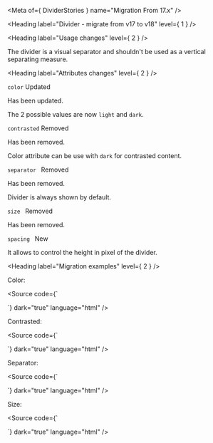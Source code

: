 
<Meta of={ DividerStories } name="Migration From 17.x" />

<Heading label="Divider - migrate from v17 to v18" level={ 1 } />

<Heading label="Usage changes" level={ 2 } />

The divider is a visual separator and shouldn't be used as a vertical separating measure.

<Heading label="Attributes changes" level={ 2 } />

`color`  <Badge color="information" size="sm">Updated</Badge>

Has been updated.

The 2 possible values are now `light` and `dark`.

`contrasted` <Badge color="critical" size="sm">Removed</Badge>

Has been removed.

Color attribute can be use with `dark` for contrasted content.

`separator ` <Badge color="critical" size="sm">Removed</Badge>

Has been removed.

Divider is always shown by default.

`size ` <Badge color="critical" size="sm">Removed</Badge>

Has been removed.

`spacing ` <Badge color="success" size="sm">New</Badge>

It allows to control the height in pixel of the divider.

<Heading label="Migration examples" level={ 2 } />

Color:

<Source code={`
<osds-divider color="primary"></osds-divider>

<!-- is now -->

<ods-divider class="custom"></ods-divider>

<style>
  .custom {
    background-color: var(--ods-color-primary-100);
  }
</style>
`}
        dark="true"
        language="html" />

Contrasted:

<Source code={`
<osds-divider contrasted></osds-divider>

<!-- is now -->

<ods-divider color="dark"></ods-divider>
`}
        dark="true"
        language="html" />

Separator:

<Source code={`
<osds-divider separator="false"></osds-divider>

<!-- is now -->

<ods-divider class="custom"></ods-divider>

<style>
  .custom {
    background-color: transparent;
  }
</style>
`}
        dark="true"
        language="html" />

Size:

<Source code={`
<osds-divider size="1"></osds-divider>

<!-- is now -->

<ods-divider spacing="2"></ods-divider>
`}
        dark="true"
        language="html" />
